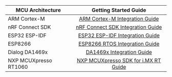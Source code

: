 <center>

| MCU Architecture      |                           Getting Started Guide                            |
| --------------------- | :------------------------------------------------------------------------: |
| ARM Cortex-M          |       [ARM Cortex-M Integration Guide](/docs/mcu/arm-cortex-m-guide)       |
| nRF Connect SDK       |    [nRF Connect SDK Integration Guide](/docs/mcu/nrf-connect-sdk-guide)    |
| ESP32 ESP-IDF         |          [ESP32 ESP-IDF Integration Guide](/docs/mcu/esp32-guide)          |
| ESP8266               |     [ESP8266 RTOS Integration Guide](/docs/mcu/esp8266-rtos-sdk-guide)     |
| Dialog DA1469x        |          [DA1469x Integration Guide](/docs/mcu/da1469x-sdk-guide)          |
| NXP MCUXpresso RT1060 | [NXP MCUXpresso SDK for i.MX RT Guide](/docs/mcu/arm-nxp-mcuxpresso-guide) |

</center>
